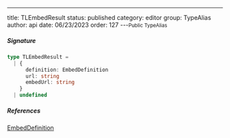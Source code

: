 ---
title: TLEmbedResult
status: published
category: editor
group: TypeAlias
author: api
date: 06/23/2023
order: 127
---<Small>Public TypeAlias</Small>




##### Signature


```ts
type TLEmbedResult =
  | {
      definition: EmbedDefinition
      url: string
      embedUrl: string
    }
  | undefined
```

##### References

[EmbedDefinition](/gen/tlschema/EmbedDefinition-type)

